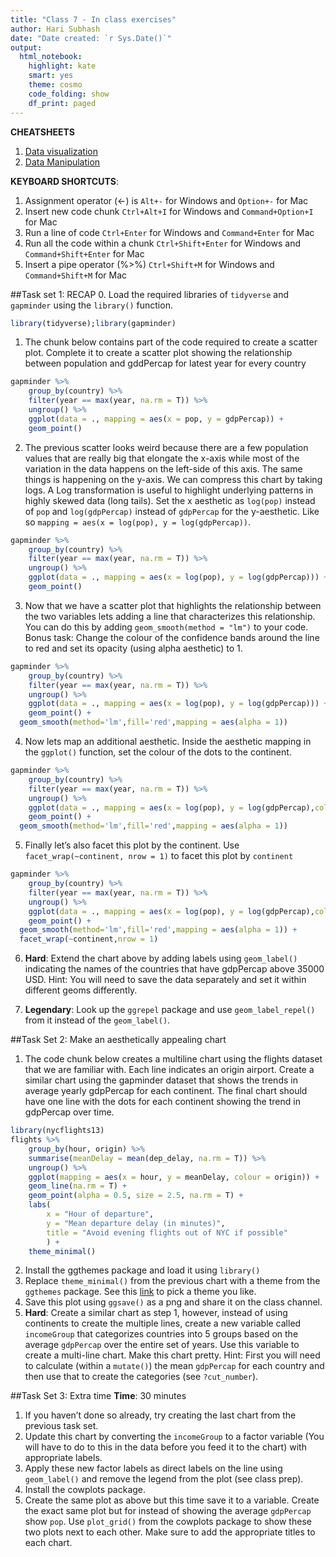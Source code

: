 ```yaml
---
title: "Class 7 - In class exercises"
author: Hari Subhash
date: "Date created: `r Sys.Date()`"
output:
  html_notebook:
    highlight: kate
    smart: yes
    theme: cosmo
    code_folding: show
    df_print: paged
---
```

**CHEATSHEETS**

1. [Data visualization](https://github.com/rstudio/cheatsheets/blob/master/data-visualization-2.1.pdf)
2. [Data Manipulation](https://github.com/rstudio/cheatsheets/blob/master/data-transformation.pdf)

**KEYBOARD SHORTCUTS**:

1. Assignment operator (<-) is `Alt+-` for Windows and `Option+-` for Mac
2. Insert new code chunk `Ctrl+Alt+I` for Windows and `Command+Option+I` for Mac
3. Run a line of code `Ctrl+Enter` for Windows and `Command+Enter` for Mac
4. Run all the code within a chunk `Ctrl+Shift+Enter` for Windows and `Command+Shift+Enter` for Mac
5. Insert a pipe operator (%>%) `Ctrl+Shift+M` for Windows and `Command+Shift+M` for Mac

##Task set 1: RECAP
0. Load the required libraries of `tidyverse` and `gapminder` using the `library()` function.

```r
library(tidyverse);library(gapminder)
```


1. The chunk below contains part of the code required to create a scatter plot. Complete it to create a scatter plot showing the relationship between population and gddPercap for latest year for every country

```r
gapminder %>% 
    group_by(country) %>% 
    filter(year == max(year, na.rm = T)) %>% 
    ungroup() %>% 
    ggplot(data = ., mapping = aes(x = pop, y = gdpPercap)) +
    geom_point()
```

2. The previous scatter looks weird because there are a few population values that are really big that elongate the x-axis while most of the variation in the data happens on the left-side of this axis. The same things is happening on the y-axis. We can compress this chart by taking logs. A Log transformation is useful to highlight underlying patterns in highly skewed data (long tails). Set the x aesthetic as `log(pop)` instead of `pop` and `log(gdpPercap)` instead of `gdpPercap` for the y-aesthetic. Like so `mapping = aes(x = log(pop), y = log(gdpPercap))`.

```r
gapminder %>% 
    group_by(country) %>% 
    filter(year == max(year, na.rm = T)) %>% 
    ungroup() %>% 
    ggplot(data = ., mapping = aes(x = log(pop), y = log(gdpPercap))) +
    geom_point()
```


3. Now that we have a scatter plot that highlights the relationship between the two variables lets adding a line that characterizes this relationship. You can do this by adding `geom_smooth(method = "lm")` to your code. Bonus task: Change the colour of the confidence bands around the line to red and set its opacity (using alpha aesthetic) to 1.

```r
gapminder %>% 
    group_by(country) %>% 
    filter(year == max(year, na.rm = T)) %>% 
    ungroup() %>% 
    ggplot(data = ., mapping = aes(x = log(pop), y = log(gdpPercap))) +
    geom_point() +
  geom_smooth(method='lm',fill='red',mapping = aes(alpha = 1))


```


4. Now lets map an additional aesthetic. Inside the aesthetic mapping in the `ggplot()` function, set the colour of the dots to the continent.

```r
gapminder %>% 
    group_by(country) %>% 
    filter(year == max(year, na.rm = T)) %>% 
    ungroup() %>% 
    ggplot(data = ., mapping = aes(x = log(pop), y = log(gdpPercap),color=continent)) +
    geom_point() +
  geom_smooth(method='lm',fill='red',mapping = aes(alpha = 1))


```

5. Finally let's also facet this plot by the continent. Use `facet_wrap(~continent, nrow = 1)` to facet this plot by `continent`

```r
gapminder %>% 
    group_by(country) %>% 
    filter(year == max(year, na.rm = T)) %>% 
    ungroup() %>% 
    ggplot(data = ., mapping = aes(x = log(pop), y = log(gdpPercap),color=continent)) +
    geom_point() +
  geom_smooth(method='lm',fill='red',mapping = aes(alpha = 1)) +
  facet_wrap(~continent,nrow = 1)


```



6. **Hard**: Extend the chart above by adding labels using `geom_label()` indicating the names of the countries that have gdpPercap above 35000 USD. Hint: You will need to save the data separately and set it within different geoms differently.

7. **Legendary**: Look up the `ggrepel` package and use `geom_label_repel()` from it instead of the `geom_label()`.


##Task Set 2: Make an aesthetically appealing chart

1. The code chunk below creates a multiline chart using the flights dataset that we are familiar with. Each line indicates an origin airport. Create a similar chart using the gapminder dataset that shows the trends in average yearly gdpPercap for each continent. The final chart should have one line with the dots for each continent showing the trend in gdpPercap over time.

```r
library(nycflights13)
flights %>%
    group_by(hour, origin) %>%
    summarise(meanDelay = mean(dep_delay, na.rm = T)) %>%
    ungroup() %>% 
    ggplot(mapping = aes(x = hour, y = meanDelay, colour = origin)) +
    geom_line(na.rm = T) +
    geom_point(alpha = 0.5, size = 2.5, na.rm = T) +
    labs(
        x = "Hour of departure",
        y = "Mean departure delay (in minutes)",
        title = "Avoid evening flights out of NYC if possible"
        ) +
    theme_minimal()
```

2. Install the ggthemes package and load it using `library()`
3. Replace `theme_minimal()` from the previous chart with a theme from the `ggthemes` package. See this [link](https://yutannihilation.github.io/allYourFigureAreBelongToUs/ggthemes/) to pick a theme you like.
4. Save this plot using `ggsave()` as a png and share it on the class channel.
5. **Hard**: Create a similar chart as step 1, however, instead of using continents to create the multiple lines, create a new variable called `incomeGroup` that categorizes countries into 5 groups based on the average `gdpPercap` over the entire set of years. Use this variable to create a multi-line chart. Make this chart pretty. Hint: First you will need to calculate (within a `mutate()`) the mean `gdpPercap` for each country and then use that to create the categories (see `?cut_number`).

##Task Set 3: Extra time
**Time**: 30 minutes

1. If you haven't done so already, try creating the last chart from the previous task set.
2. Update this chart by converting the `incomeGroup` to a factor variable (You will have to do to this in the data before you feed it to the chart) with appropriate labels.
3. Apply these new factor labels as direct labels on the line using `geom_label()` and remove the legend from the plot (see class prep).
4. Install the cowplots package.
5. Create the same plot as above but this time save it to a variable. Create the exact same plot but for instead of showing the average `gdpPercap` show `pop`. Use `plot_grid()` from the cowplots package to show these two plots next to each other. Make sure to add the appropriate titles to each chart.


